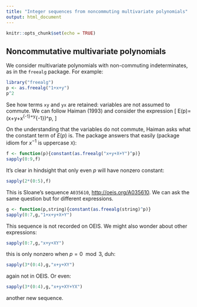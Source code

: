 ```yaml
---
title: "Integer sequences from noncommuting multivariate polynomials"
output: html_document
---
```


```r
knitr::opts_chunk$set(echo = TRUE)
```

## Noncommutative multivariate polynomials

We consider multivariate polynomials with non-commuting
indeterminates, as in the `freealg` package.  For example:


```r
library("freealg")
p <- as.freealg("1+x+y")
p^2
```

See how terms `xy` and `yx` are retained: variables are not assumed to
commute.  We can follow Haiman (1993) and consider the expression
\[
E(p)=\left(x+y+x^{-1}+y^{-1}\right)^p,\qquad{p\geqslant 0}
\]

On the understanding that the variables do not commute, Haiman asks
what the constant term of $E(p)$ is. The package answers that easily
(package idiom for $x^{-1}$ is uppercase `X`):

```r
f <- function(p){constant(as.freealg("x+y+X+Y")^p)}
sapply(0:9,f)
```
It's clear in hindsight that only even $p$ will have nonzero constant:

```r
sapply(2*(0:5),f)
```

This is Sloane's sequence `A035610`, <http://oeis.org/A035610>.  We
can ask the same question but for different expressions.

```r
g <- function(p,string){constant(as.freealg(string)^p)}
sapply(0:7,g,"1+x+y+X+Y")
```

This sequence is not recorded on OEIS.  We might also wonder about
other expressions:

```r
sapply(0:7,g,"x+y+XY")
```

this is only nonzero when $p=0\mod 3$, duh:

```r
sapply(3*(0:4),g,"x+y+XY")
```

again not in OEIS.  Or even:

```r
sapply(3*(0:4),g,"x+y+XY+YX")
```

another new sequence.

